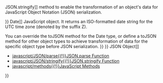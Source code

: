 {{Page_Title}}
{{Flags}}
{{Summary_Section|Used by the [[javascript/JSON/stringify{{!}}JSON.stringify]] method to enable the transformation of an object's data for JavaScript Object Notation (JSON) serialization.

}}
{{JS_Syntax|Formats={{JS_Syntax_Format
|Format= objectname.'''toJSON()'''}}
|Values={{JS_Syntax_Parameter
|Name=objectname
|Required=Required
|Description=An object for which JSON serialization is wanted.}}
}}
{{Remarks_Section
|Remarks=The toJSON method is used by the JSON.stringify function.JSON.stringify serializes a JavaScript value into JSON text. If a toJSON method is provided to JSON.stringify , the toJSON method is called when JSON.stringify is called.

The toJSON method is a built-in member of the [[javascript/Date{{!}}Date]] JavaScript object. It returns an ISO-formatted date string for the UTC time zone (denoted by the suffix Z).

You can override the toJSON method for the Date type, or define a toJSON method for other object types to achieve transformation of data for the specific object type before JSON serialization.
}}
{{Examples_Section
|Not_required=No
|Examples={{Single_Example
|Language=JavaScript
|Description=The following example uses the toJSON method to serialize string member values in uppercase. The toJSON method is called when JSON.stringify is called.

|Code= var contact = new Object();
 contact.firstname = "Jesper";
 contact.surname = "Aaberg";
 contact.phone = ["555-0100", "555-0120"];
 
 contact.toJSON = function(key)
  {
     var replacement = new Object();
     for (var val in this)
     {
         if (typeof (this[val]) === 'string')
             replacement[val] = this[val].toUpperCase();
         else
             replacement[val] = this[val]
     }
     return replacement;
 };
 
 var jsonText = JSON.stringify(contact);
 
 /* The value of jsonText is:
 '{"firstname":"JESPER","surname":"AABERG","phone":["555-0100","555-0120"]}'
 */
}}{{Single_Example
|Language=JavaScript
|Description=The following example illustrates how to use the toJSON method that is a built-in member of the [[javascript/Date{{!}}Date]] object.

|Code= var dt = new Date('8/24/2009');
 dt.setUTCHours(7, 30, 0);
 var jsonText = JSON.stringify(dt);
 
 /* The value of jsonText is:
 '"2009-08-24T07:30:00Z"'
 */
}}}}
{{See_Also_Section
|Manual_links=* [[javascript/JSON{{!}}JSON Object]]
* [[javascript/JSON/parse{{!}}JSON.parse Function]]
* [[javascript/JSON/stringify{{!}}JSON.stringify Function]]
* [[javascript/methods{{!}}JavaScript Methods]]
}}
{{Topics | JS Basic}}

{{External_Attribution
|Is_CC-BY-SA=No
|Sources=MSDN
|MDN_link=
|MSDN_link=http://msdn.microsoft.com/en-us/library/ie/cc907896(v=vs.94).aspx
|HTML5Rocks_link=
}}
